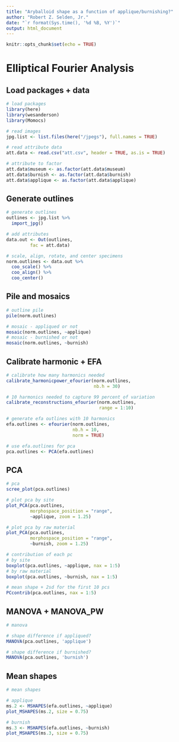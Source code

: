 ```yaml
---
title: "Aryballoid shape as a function of applique/burnishing?"
author: "Robert Z. Selden, Jr."
date: "`r format(Sys.time(), '%d %B, %Y')`"
output: html_document
---
```


```r
knitr::opts_chunk$set(echo = TRUE)
```

# Elliptical Fourier Analysis

## Load packages + data

```r
# load packages
library(here)
library(wesanderson)
library(Momocs)

# read images
jpg.list <- list.files(here("/jpegs"), full.names = TRUE)

# read attribute data
att.data <- read.csv("att.csv", header = TRUE, as.is = TRUE)

# attribute to factor
att.data$museum <- as.factor(att.data$museum)
att.data$burnish <- as.factor(att.data$burnish)
att.data$applique <- as.factor(att.data$applique)
```

## Generate outlines

```r
# generate outlines
outlines <- jpg.list %>%
  import_jpg()

# add attributes
data.out <- Out(outlines, 
         fac = att.data)

# scale, align, rotate, and center specimens
norm.outlines <- data.out %>% 
  coo_scale() %>%
  coo_align() %>% 
  coo_center()
```

## Pile and mosaics

```r
# outline pile
pile(norm.outlines)

# mosaic - appliqued or not
mosaic(norm.outlines, ~applique)
# mosaic - burnished or not
mosaic(norm.outlines, ~burnish)
```

## Calibrate harmonic + EFA

```r
# calibrate how many harmonics needed
calibrate_harmonicpower_efourier(norm.outlines, 
                                 nb.h = 30)

# 10 harmonics needed to capture 99 percent of variation
calibrate_reconstructions_efourier(norm.outlines, 
                                   range = 1:10)

# generate efa outlines with 10 harmonics
efa.outlines <- efourier(norm.outlines, 
                         nb.h = 10, 
                         norm = TRUE)

# use efa.outlines for pca
pca.outlines <- PCA(efa.outlines)
```

## PCA

```r
# pca 
scree_plot(pca.outlines)

# plot pca by site
plot_PCA(pca.outlines, 
         morphospace_position = "range",
         ~applique, zoom = 1.25)

# plot pca by raw material
plot_PCA(pca.outlines, 
         morphospace_position = "range",
         ~burnish, zoom = 1.25)

# contribution of each pc
# by site
boxplot(pca.outlines, ~applique, nax = 1:5)
# by raw material
boxplot(pca.outlines, ~burnish, nax = 1:5)

# mean shape + 2sd for the first 10 pcs
PCcontrib(pca.outlines, nax = 1:5)
```

## MANOVA + MANOVA_PW

```r
# manova

# shape difference if appliqued?
MANOVA(pca.outlines, 'applique')

# shape difference if burnished?
MANOVA(pca.outlines, 'burnish')
```

## Mean shapes

```r
# mean shapes

# applique
ms.2 <- MSHAPES(efa.outlines, ~applique)
plot_MSHAPES(ms.2, size = 0.75)

# burnish
ms.3 <- MSHAPES(efa.outlines, ~burnish)
plot_MSHAPES(ms.3, size = 0.75)
```
